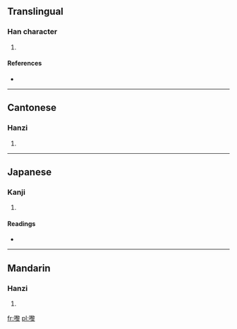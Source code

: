 ==Translingual==

===Han character===
{{Han char|rn=30|rad=口|as=15|sn=18|four=|canj=口竹竹水 (RHHE)}}

# {{defn|Han|sort=口15}}

====References====
* {{Han ref|kx=0213.110|dkj=04533|hdz=10700.050|uh=569F|ud=22175}}

----

==Cantonese==

===Hanzi===
{{yue-hanzi|jyut=|y=lai4}}

# {{defn|lang=yue|sort=口15}}

----

==Japanese==

===Kanji===
{{ja-kanji|grade=|rs=口15}}

# {{defn|lang=ja|sort=口15}}

====Readings====
* {{ja-readings|on=[[り]] (ri)|kun=}}

----

==Mandarin==

===Hanzi===
{{cmn-hanzi|pin=[[lí]] ([[li2]])|wg=li<sup>2</sup>}}

# {{defn|lang=cmn|sort=口15}}

[[fr:嚟]]
[[pl:嚟]]